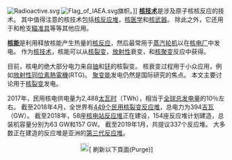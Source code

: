 [[Image:Radioactive.svg|thumb]]
[[Image:Flag_of_IAEA.svg|thumb]]旗帜。]]
'''[[核技术|核技术]]'''是涉及原子核核反应的技术。 其中值得注意的核技术包括[[核反应堆|核反应堆]]，[[核医学|核医学]]和[[核武器|核武器]]。 除此之外，它还用于{{link-en|烟雾探测器|Smoke detector}}和枪支[[瞄准具|瞄准具]]等等其他应用。

'''[[核能|核能]]'''是利用释放核能产生热量的[[核反应|核反应]]，然后最常用于[[蒸汽渦輪發動機|蒸汽轮机]]以在[[核电厂|核电厂]]中发电。 作为[[核技术|核技术]]，核能可以从[[核裂变|核裂变]]，[[放射性|放射性]]衰变，和[[核聚变|核聚变]]反应中获得。

目前，核电的绝大部分电力来自[[铀|铀]]和[[钚|钚]]的核裂变。 核衰变过程用于小众应用，例如[[放射性同位素熱電機|放射性同位素熱電機]](RTG)。 [[聚变能|聚变能]]发电仍然是国际研究的焦点。 本文主要讨论用于[[核裂变|核裂变]]发电。

2017年，民用核电供电量为2,488[[瓦特#太瓦|太瓦时]]（TWh），相当于[[世界能源消耗量|全球总发电量]]的10％左右。 截至2018年4月，全世界有[[核子反應爐列表|449个民用核裂变反应堆]]，总电力为394[[瓦特#吉瓦（百萬瓩）|吉瓦]]（GW）。 截至2018年，58座[[核反应堆#按用途分类|核电站反应堆]]正在建设，154座反应堆计划建造，总装机容量分别为63 GW和157 GW。 截至2019年1月，共提议337个反应堆。 大多数正在建造的反应堆是亚洲的[[第三代反应堆|第三代反应堆]]。

<div style="text-align: center;">[[File:Fairytale_key_enter-2.png|20px]]<span class="plainlinks noarchive">[{{fullurl:Portal:核技术|action=purge}} 刷新以下頁面(Purge)]<span></div>